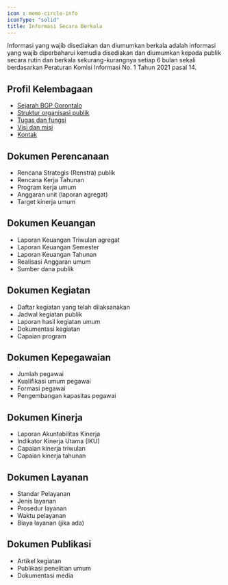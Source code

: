 ```yaml
---
icon : memo-circle-info
iconType: "solid"
title: Informasi Secara Berkala
---
```

Informasi yang wajib disediakan dan diumumkan berkala adalah informasi yang wajib diperbaharui kemudia disediakan dan diumumkan kepada publik secara rutin dan berkala sekurang-kurangnya setiap 6 bulan sekali berdasarkan Peraturan Komisi Informasi No. 1 Tahun 2021 pasal 14.

## Profil Kelembagaan
- [Sejarah BGP Gorontalo](https://bgpgorontalo.kemdikbud.go.id/sejarah-bgp-gorontalo/?utm_source=ppid)
- [Struktur organisasi publik](https://bgpgorontalo.kemdikbud.go.id/struktur-organisasi/?utm_source=ppid)
- [Tugas dan fungsi](https://bgpgorontalo.kemdikbud.go.id/tugas-dan-fungsi/?utm_source=ppid)
- [Visi dan misi](https://bgpgorontalo.kemdikbud.go.id/visi-dan-misi-bgp-gorontalo/?utm_source=ppid)
- [Kontak](/kontak)

## Dokumen Perencanaan
- Rencana Strategis (Renstra) publik
- Rencana Kerja Tahunan
- Program kerja umum
- Anggaran unit (laporan agregat)
- Target kinerja umum

## Dokumen Keuangan
- Laporan Keuangan Triwulan agregat
- Laporan Keuangan Semester
- Laporan Keuangan Tahunan
- Realisasi Anggaran umum
- Sumber dana publik

## Dokumen Kegiatan
- Daftar kegiatan yang telah dilaksanakan
- Jadwal kegiatan publik
- Laporan hasil kegiatan umum
- Dokumentasi kegiatan
- Capaian program

## Dokumen Kepegawaian
- Jumlah pegawai
- Kualifikasi umum pegawai
- Formasi pegawai
- Pengembangan kapasitas pegawai

## Dokumen Kinerja
- Laporan Akuntabilitas Kinerja
- Indikator Kinerja Utama (IKU)
- Capaian kinerja triwulan
- Capaian kinerja tahunan

## Dokumen Layanan
- Standar Pelayanan
- Jenis layanan
- Prosedur layanan
- Waktu pelayanan
- Biaya layanan (jika ada)

## Dokumen Publikasi
- Artikel kegiatan
- Publikasi penelitian umum
- Dokumentasi media